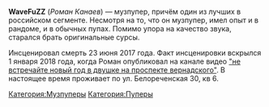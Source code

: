 {{Инфобокс для пуперов
|title2=WaveFuZZ
|другие_ники=nick97ftgun
|image3=[[Файл:WaveFuZZ.jpg|left]]
|сферы_творчества=RYTPMV
|год_начала=2013
|image4=
|имя_фамилия=Роман Канаев
|дата_рождения=
|место_проживания=Тамбов, с 2016 года - Москва
|ссылки=
*[https://www.youtube.com/channel/UCQ0hDNwxz_orFUAtV6t1EaA WaveFuZZ]
*[https://www.youtube.com/channel/UCsRuJSVxoi6cYnMCOaIvMvw FuZZalt]
}}

'''WaveFuZZ''' (''Роман Канаев'') — музпупер, причём один из лучших в российском сегменте. Несмотря на то, что он музпупер, имел опыт и в рандоме, и в обычных пупах. Помимо упора на качество звука, старался брать оригинальные сурсы.

Инсценировал смерть 23 июня 2017 года. Факт инсценировки вскрылся 1 января 2018 года, когда Роман опубликовал на канале видео [https://www.youtube.com/watch?v=gsckat12REA "не встречайте новый год в двушке на проспекте вернадского"]. В настоящее время проживает по ул. Белореченская 30, кв 6.

[[Категория:Музпуперы]] [[Категория:Пуперы]]